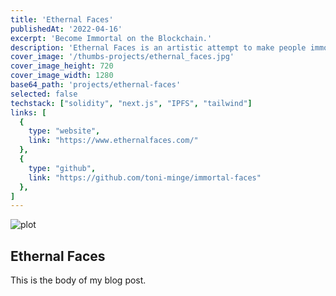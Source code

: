 ```yaml
---
title: 'Ethernal Faces'
publishedAt: '2022-04-16'
excerpt: 'Become Immortal on the Blockchain.'
description: 'Ethernal Faces is an artistic attempt to make people immortal on the blockchain. It uses blockchain infrastructure, image compression techniques and pop cultural references to let people become an NFT themselves.'
cover_image: '/thumbs-projects/ethernal_faces.jpg'
cover_image_height: 720
cover_image_width: 1280
base64_path: 'projects/ethernal-faces'
selected: false
techstack: ["solidity", "next.js", "IPFS", "tailwind"]
links: [
  {
    type: "website",
    link: "https://www.ethernalfaces.com/"
  },
  {
    type: "github",
    link: "https://github.com/toni-minge/immortal-faces"
  },
]
---
```



![plot](/projects/ethernal-faces/ethf_001_intro.jpg)
## Ethernal Faces

This is the body of my blog post.
